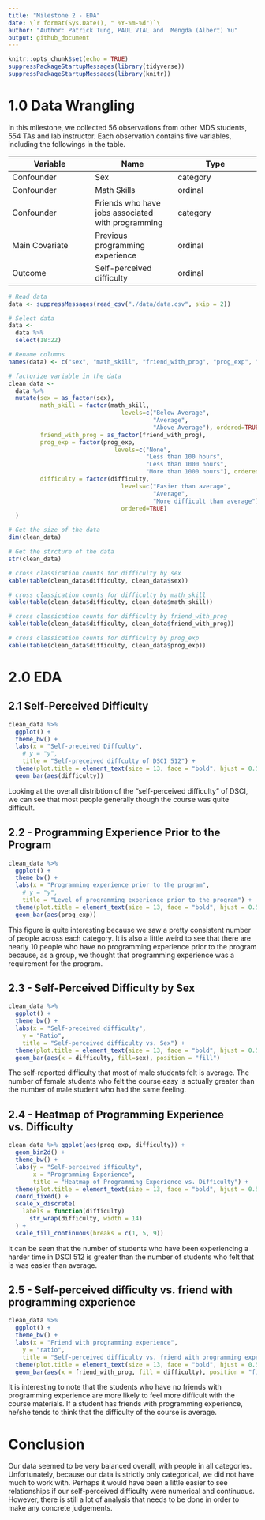 ```yaml
---
title: "Milestone 2 - EDA"
date: \`r format(Sys.Date(), " %Y-%m-%d")`\
author: "Author: Patrick Tung, PAUL VIAL and  Mengda (Albert) Yu"
output: github_document
---
```


```r
knitr::opts_chunk$set(echo = TRUE)
suppressPackageStartupMessages(library(tidyverse))
suppressPackageStartupMessages(library(knitr))
```


# 1.0 Data Wrangling  

In this milestone, we collected 56 observations from other MDS students, 554 TAs and lab instructor. Each observation contains five variables, including the followings in the table.

| Variable | Name | Type |
|---|---|---|
| Confounder | Sex | category |
| Confounder | Math Skills | ordinal |
| Confounder | Friends who have jobs associated with programming | category |
| Main Covariate | Previous programming experience | ordinal |
| Outcome | Self-perceived difficulty | ordinal |


```r
# Read data
data <- suppressMessages(read_csv("./data/data.csv", skip = 2))

# Select data 
data <-  
  data %>% 
  select(18:22)

# Rename columns 
names(data) <- c("sex", "math_skill", "friend_with_prog", "prog_exp", "difficulty")

# factorize variable in the data
clean_data <- 
  data %>%
  mutate(sex = as_factor(sex),
         math_skill = factor(math_skill,
                                levels=c("Below Average",
                                         "Average",
                                         "Above Average"), ordered=TRUE),
         friend_with_prog = as_factor(friend_with_prog),
         prog_exp = factor(prog_exp,
                              levels=c("None",
                                       "Less than 100 hours",
                                       "Less than 1000 hours",
                                       "More than 1000 hours"), ordered=TRUE),
         difficulty = factor(difficulty,
                                levels=c("Easier than average",
                                         "Average",
                                         "More difficult than average"),
                                ordered=TRUE)
  )

```


```r
# Get the size of the data
dim(clean_data)

# Get the strcture of the data
str(clean_data)
```


```r
# cross classication counts for difficulty by sex 
kable(table(clean_data$difficulty, clean_data$sex))

# cross classication counts for difficulty by math_skill 
kable(table(clean_data$difficulty, clean_data$math_skill))

# cross classication counts for difficulty by friend_with_prog 
kable(table(clean_data$difficulty, clean_data$friend_with_prog))

# cross classication counts for difficulty by prog_exp 
kable(table(clean_data$difficulty, clean_data$prog_exp))
```

# 2.0 EDA

## 2.1 Self-Perceived Difficulty

```r
clean_data %>%
  ggplot() + 
  theme_bw() +
  labs(x = "Self-preceived Diffculty",
    # y = "y",
    title = "Self-preceived diffculty of DSCI 512") +
  theme(plot.title = element_text(size = 13, face = "bold", hjust = 0.5)) + 
  geom_bar(aes(difficulty)) 
```

Looking at the overall distribtion of the "self-perceived difficulty" of DSCI, we can see that most people generally though the course was quite difficult. 

## 2.2 - Programming Experience Prior to the Program

```r
clean_data %>%
  ggplot() + 
  theme_bw() +
  labs(x = "Programming experience prior to the program",
    # y = "y",
    title = "Level of programming experience prior to the program") +
  theme(plot.title = element_text(size = 13, face = "bold", hjust = 0.5)) + 
  geom_bar(aes(prog_exp)) 
```

This figure is quite interesting because we saw a pretty consistent number of people across each category. It is also a little weird to see that there are nearly 10 people who have no programming experience prior to the program because, as a group, we thought that programming experience was a requirement for the program.

## 2.3 - Self-Perceived Difficulty by Sex

```r
clean_data %>%
  ggplot() +
  theme_bw() +
  labs(x = "Self-preceived difficulty",
    y = "Ratio",
    title = "Self-perceived difficulty vs. Sex") +
  theme(plot.title = element_text(size = 13, face = "bold", hjust = 0.5)) +
  geom_bar(aes(x = difficulty, fill=sex), position = "fill")
```

The self-reported difficulty that most of male students felt is average. The number of female students who felt the course easy is actually greater than the number of male student who had the same feeling.

## 2.4 - Heatmap of Programming Experience vs. Difficulty

```r
clean_data %>% ggplot(aes(prog_exp, difficulty)) +
  geom_bin2d() +
  theme_bw() +
  labs(y = "Self-perceived ifficulty",
       x = "Programming Experience",
       title = "Heatmap of Programming Experience vs. Difficulty") +
  theme(plot.title = element_text(size = 13, face = "bold", hjust = 0.5)) +
  coord_fixed() +
  scale_x_discrete(
    labels = function(difficulty)
      str_wrap(difficulty, width = 14)
  ) +
  scale_fill_continuous(breaks = c(1, 5, 9))
```

It can be seen that the number of students who have been experiencing a harder time in DSCI 512 is greater than the number of students who felt that is was easier than average.

## 2.5 - Self-perceived difficulty vs. friend with programming experience

```r
clean_data %>%
  ggplot() +
  theme_bw() +
  labs(x = "Friend with programming experience",
    y = "ratio",
    title = "Self-perceived difficulty vs. friend with programming experience") +
  theme(plot.title = element_text(size = 13, face = "bold", hjust = 0.5)) +
  geom_bar(aes(x = friend_with_prog, fill = difficulty), position = "fill")
```

It is interesting to note that the students who have no friends with programming experience are more likely to feel more difficult with the course materials. If a student has friends with programming experience, he/she tends to think that the difficulty of the course is average.

# Conclusion

Our data seemed to be very balanced overall, with people in all categories. Unfortunately, because our data is strictly only categorical, we did not have much to work with. Perhaps it would have been a little easier to see relationships if our self-perceived difficulty were numerical and continuous. However, there is still a lot of analysis that needs to be done in order to make any concrete judgements.
